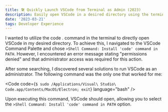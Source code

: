 ```yaml
---
title: 🛠️ Quickly Launch VSCode from Terminal as Admin (2023)
description: Easily open VSCode in a desired directory using the terminal by running it as an administrator with this simple solution.
date: '2023-03-21'
tags: Developer Experience
---
```


I wanted to utilize the code . command in the terminal to directly open VSCode in my desired directory. To achieve this, I navigated to the VSCode Command Palette and chose `>Shell Command: Install 'code' command in PATH`. However, I encountered an error message stating "permissions denied" and that administrator access was required for this action.

After some searching, I discovered several solutions to run VSCode as an administrator. The following command was the only one that worked for me:

<Code code={`$ sudo /Applications/Visual\ Studio\ Code.app/Contents/MacOS/Electron; exit`} language="bash" />

Upon executing this command, VSCode should open, allowing you to select the `>Shell Command: Install 'code' command in PATH` option.